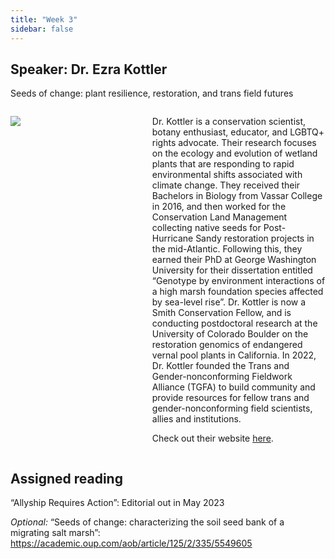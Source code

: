```yaml
---
title: "Week 3"
sidebar: false
---
```


## Speaker: Dr. Ezra Kottler

[Seeds of change: plant resilience, restoration, and trans field futures]{.custom-subtitle}

::: columns
::: {.column width="35%"}
![](/img/EzraKottler.jpeg)
:::

::: {.column width="5%"}
:::

::: {.column width="60%"}
Dr. Kottler is a conservation scientist, botany enthusiast, educator, and LGBTQ+ rights advocate. Their research focuses on the ecology and evolution of wetland plants that are responding to rapid environmental shifts associated with climate change. They received their Bachelors in Biology from Vassar College in 2016, and then worked for the Conservation Land Management collecting native seeds for Post-Hurricane Sandy restoration projects in the mid-Atlantic. Following this, they earned their PhD at George Washington University for their dissertation entitled "Genotype by environment interactions of a high marsh foundation species affected by sea-level rise". Dr. Kottler is now a Smith Conservation Fellow, and is conducting postdoctoral research at the University of Colorado Boulder on the restoration genomics of endangered vernal pool plants in California. In 2022, Dr. Kottler founded the Trans and Gender-nonconforming Fieldwork Alliance (TGFA) to build community and provide resources for fellow trans and gender-nonconforming field scientists, allies and institutions.

Check out their website [here](https://ezrakottler.wixsite.com/plantsci){.uri}.
:::
:::

## Assigned reading

"Allyship Requires Action": Editorial out in May 2023

*Optional:* "Seeds of change: characterizing the soil seed bank of a migrating salt marsh": <https://academic.oup.com/aob/article/125/2/335/5549605>
